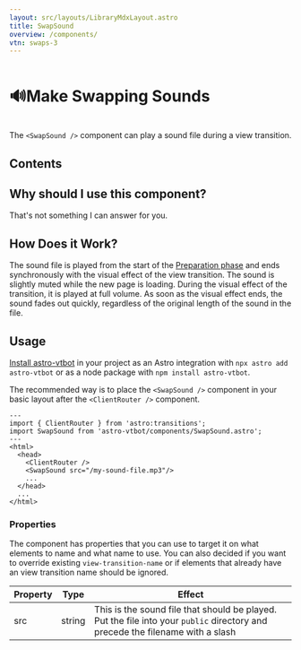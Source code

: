 ```yaml
---
layout: src/layouts/LibraryMdxLayout.astro
title: SwapSound
overview: /components/
vtn: swaps-3
---
```


<h1 style="display: inline-block; view-transition-name: swaps-1"><span style="display:inline-block; view-transition-name:swaps-2;">🔊 </span>Make Swapping Sounds</h1>


The `<SwapSound />` component can play a sound file during a view transition.

## Contents

## Why should I use this component?
That's not something I can answer for you.

## How Does it Work?
The sound file is played from the start of the [Preparation phase](jotter/astro/flow-events/#processing-flow) and ends synchronously with the visual effect of the view transition. The sound is slightly muted while the new page is loading. During the visual effect of the transition, it is played at full volume. As soon as the visual effect ends, the sound fades out quickly, regardless of the original length of the sound in the file.

## Usage

[Install astro-vtbot](../Installation/) in your project as an Astro integration with `npx astro add astro-vtbot` or as a node package with `npm install astro-vtbot`.

The recommended way is to place the `<SwapSound />` component in your basic layout after the `<ClientRouter />` component.

```astro title="MyLayout.astro" {3,8}
---
import { ClientRouter } from 'astro:transitions';
import SwapSound from 'astro-vtbot/components/SwapSound.astro';
---
<html>
  <head>
    <ClientRouter />
    <SwapSound src="/my-sound-file.mp3"/>
    ...
  </head>
  ...
</html>
```

### Properties

The component has properties that you can use to target it on what elements to name and what name to use. You can also decided if you want to override existing `view-transition-name` or if elements that already have an view transition name should be ignored.

|   Property | Type | Effect |
|------------|------|--------|
| src | string | This is the sound file that should be played. Put the file into your `public` directory and precede the filename with a slash|

